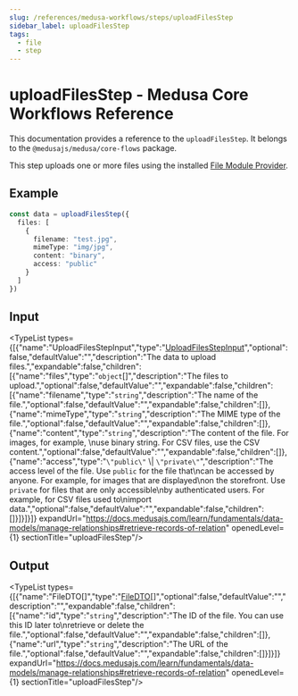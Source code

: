 ```yaml
---
slug: /references/medusa-workflows/steps/uploadFilesStep
sidebar_label: uploadFilesStep
tags:
  - file
  - step
---
```



# uploadFilesStep - Medusa Core Workflows Reference

This documentation provides a reference to the `uploadFilesStep`. It belongs to the `@medusajs/medusa/core-flows` package.

This step uploads one or more files using the installed
[File Module Provider](https://docs.medusajs.com/resources/infrastructure-modules/file).

## Example

```ts
const data = uploadFilesStep({
  files: [
    {
      filename: "test.jpg",
      mimeType: "img/jpg",
      content: "binary",
      access: "public"
    }
  ]
})
```

## Input

<TypeList types={[{"name":"UploadFilesStepInput","type":"[UploadFilesStepInput](../../../../types/core_flows.UploadFilesStepInput/page.mdx)","optional":false,"defaultValue":"","description":"The data to upload files.","expandable":false,"children":[{"name":"files","type":"`object`[]","description":"The files to upload.","optional":false,"defaultValue":"","expandable":false,"children":[{"name":"filename","type":"`string`","description":"The name of the file.","optional":false,"defaultValue":"","expandable":false,"children":[]},{"name":"mimeType","type":"`string`","description":"The MIME type of the file.","optional":false,"defaultValue":"","expandable":false,"children":[]},{"name":"content","type":"`string`","description":"The content of the file. For images, for example, \nuse binary string. For CSV files, use the CSV content.","optional":false,"defaultValue":"","expandable":false,"children":[]},{"name":"access","type":"`\"public\"` \\| `\"private\"`","description":"The access level of the file. Use `public` for the file that\ncan be accessed by anyone. For example, for images that are displayed\non the storefront. Use `private` for files that are only accessible\nby authenticated users. For example, for CSV files used to\nimport data.","optional":false,"defaultValue":"","expandable":false,"children":[]}]}]}]} expandUrl="https://docs.medusajs.com/learn/fundamentals/data-models/manage-relationships#retrieve-records-of-relation" openedLevel={1} sectionTitle="uploadFilesStep"/>

## Output

<TypeList types={[{"name":"FileDTO[]","type":"[FileDTO](../../../../../types/FileTypes/interfaces/types.FileTypes.FileDTO/page.mdx)[]","optional":false,"defaultValue":"","description":"","expandable":false,"children":[{"name":"id","type":"`string`","description":"The ID of the file. You can use this ID later to\nretrieve or delete the file.","optional":false,"defaultValue":"","expandable":false,"children":[]},{"name":"url","type":"`string`","description":"The URL of the file.","optional":false,"defaultValue":"","expandable":false,"children":[]}]}]} expandUrl="https://docs.medusajs.com/learn/fundamentals/data-models/manage-relationships#retrieve-records-of-relation" openedLevel={1} sectionTitle="uploadFilesStep"/>
